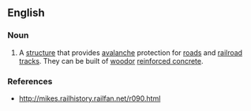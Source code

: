 ==English==

===Noun===
{{en-noun|sg=[[snow]] [[shed]]|s}}

# A [[structure]] that provides [[avalanche]] protection for [[road]]s and [[railroad]] [[tracks]]. They can be built of [[wood ]]or [[reinforced concrete]].

===References===
*http://mikes.railhistory.railfan.net/r090.html